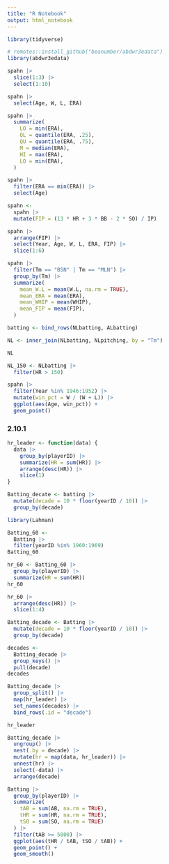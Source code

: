```yaml
---
title: "R Notebook"
output: html_notebook
---
```


```r
library(tidyverse)
```

```r
# remotes::install_github("beanumber/abdwr3edata")
library(abdwr3edata)
```


```r
spahn |> 
  slice(1:3) |> 
  select(1:10)
```


```r
spahn |> 
  select(Age, W, L, ERA)
```

```r
spahn |> 
  summarize(
    LO = min(ERA),
    QL = quantile(ERA, .25),
    QU = quantile(ERA, .75),
    M = median(ERA),
    HI = max(ERA),
    LO = min(ERA),
  )
```


```r
spahn |> 
  filter(ERA == min(ERA)) |> 
  select(Age)
```

```r
spahn <- 
  spahn |> 
  mutate(FIP = (13 * HR + 3 * BB - 2 * SO) / IP)
```


```r
spahn |> 
  arrange(FIP) |> 
  select(Year, Age, W, L, ERA, FIP) |> 
  slice(1:6)
```

```r
spahn |> 
  filter(Tm == "BSN" | Tm == "MLN") |> 
  group_by(Tm) |>
  summarize(
    mean_W.L = mean(W.L, na.rm = TRUE),
    mean_ERA = mean(ERA),
    mean_WHIP = mean(WHIP),
    mean_FIP = mean(FIP),
  )
```


```r
batting <- bind_rows(NLbatting, ALbatting)
```


```r
NL <- inner_join(NLbatting, NLpitching, by = "Tm")
```


```r
NL
```

```r
NL_150 <- NLbatting |> 
  filter(HR > 150)
```


```r
spahn |>
  filter(Year %in% 1946:1952) |> 
  mutate(win_pct = W / (W + L)) |> 
  ggplot(aes(Age, win_pct)) +
  geom_point()
```


###  2.10.1

```r
hr_leader <- function(data) {
  data |> 
    group_by(playerID) |> 
    summarize(HR = sum(HR)) |> 
    arrange(desc(HR)) |> 
    slice(1)
}
```

```r
Batting_decate <- batting |> 
  mutate(decade = 10 * floor(yearID / 10)) |> 
  group_by(decade)
```

```r
library(Lahman)
```

```r
Batting_60 <-
  Batting |> 
  filter(yearID %in% 1960:1969)
Batting_60
```

```r
hr_60 <- Batting_60 |> 
  group_by(playerID) |> 
  summarize(HR = sum(HR))
hr_60
```



```r
hr_60 |> 
  arrange(desc(HR)) |> 
  slice(1:4)
```




```r
Batting_decade <- Batting |> 
  mutate(decade = 10 * floor(yearID / 10)) |> 
  group_by(decade)
```


```r
decades <-
  Batting_decade |> 
  group_keys() |> 
  pull(decade)
decades
```


```r
Batting_decade |> 
  group_split() |> 
  map(hr_leader) |> 
  set_names(decades) |> 
  bind_rows(.id = "decade")
```


```r
hr_leader
```

```r
Batting_decade |> 
  ungroup() |> 
  nest(.by = decade) |> 
  mutate(hr = map(data, hr_leader)) |> 
  unnest(hr) |> 
  select(-data) |> 
  arrange(decade)
```



```r
Batting |> 
  group_by(playerID) |> 
  summarize(
    tAB = sum(AB, na.rm = TRUE),
    tHR = sum(HR, na.rm = TRUE),
    tSO = sum(SO, na.rm = TRUE)
  ) |> 
  filter(tAB >= 5000) |> 
  ggplot(aes(tHR / tAB, tSO / tAB)) +
  geom_point() +
  geom_smooth()
```


